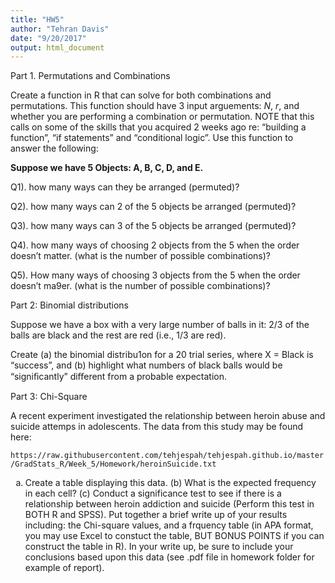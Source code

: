 ```yaml
---
title: "HW5"
author: "Tehran Davis"
date: "9/20/2017"
output: html_document
---
```



Part 1. Permutations and Combinations

Create a function in R that can solve for both combinations and permutations. This function should have 3 input arguements: *N*, *r*, and whether you are performing a combination or permutation. NOTE that this calls on some of the skills that you acquired 2 weeks ago re: "building a function", "if statements" and "conditional logic". Use this function to answer the following:

**Suppose we have 5 Objects: A, B, C, D, and E.**

Q1). how many ways can they be arranged (permuted)?

Q2). how many ways can 2 of the 5 objects be arranged (permuted)?

Q3). how many ways can 3 of the 5 objects be arranged (permuted)?

Q4). how many ways of choosing 2 objects from the 5 when the order doesn't matter. (what is the number of possible combinations)?

Q5). How many ways of choosing 3 objects from the 5 when the order doesn't ma9er. (what is the number of possible combinations)?


Part 2: Binomial distributions

Suppose we have a box with a very large number of balls in it: 2/3 of the balls are black and the rest are red (i.e., 1/3 are red).

Create (a) the binomial distribu1on for a 20 trial series, where X = Black is “success”, and (b) highlight what numbers of black balls would be “signiﬁcantly” diﬀerent from a probable expectation.

Part 3: Chi-Square

A recent experiment investigated the relationship between heroin abuse and suicide attemps in adolescents. The data from this study may be found here:

`https://raw.githubusercontent.com/tehjespah/tehjespah.github.io/master/GradStats_R/Week_5/Homework/heroinSuicide.txt`


(a) Create a table displaying this data. (b) What is the expected frequency in each cell? (c) Conduct a significance test to see if there is a relationship between heroin addiction and suicide (Perform this test in BOTH R and SPSS). Put together a brief write up of your results including: the Chi-square values, and a  frquency table (in APA format, you may use Excel to constuct the table, BUT BONUS POINTS if you can construct the table in R). In your write up, be sure to include your conclusions based upon this data (see .pdf file in homework folder for example of report). 






